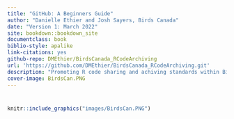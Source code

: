 ```yaml
--- 
title: "GitHub: A Beginners Guide"
author: "Danielle Ethier and Josh Sayers, Birds Canada"
date: "Version 1: March 2022"
site: bookdown::bookdown_site
documentclass: book
biblio-style: apalike
link-citations: yes
github-repo: DMEthier/BirdsCanada_RCodeArchiving
url: 'https://github.com/DMEthier/BirdsCanada_RCodeArchiving.git'
description: "Promoting R code sharing and achiving standards within Birds Canada"
cover-image: BirdsCan.PNG
---
```


# {-}

```r
knitr::include_graphics("images/BirdsCan.PNG")
```



